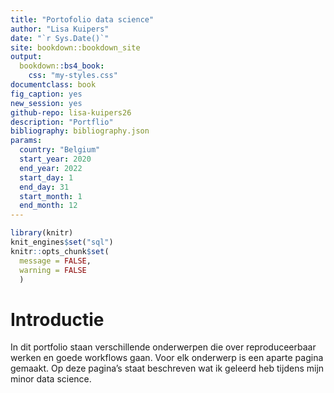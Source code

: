 ```yaml
--- 
title: "Portofolio data science"
author: "Lisa Kuipers"
date: "`r Sys.Date()`"
site: bookdown::bookdown_site
output: 
  bookdown::bs4_book:
    css: "my-styles.css"
documentclass: book
fig_caption: yes
new_session: yes
github-repo: lisa-kuipers26
description: "Portflio"
bibliography: bibliography.json
params:
  country: "Belgium"
  start_year: 2020
  end_year: 2022
  start_day: 1
  end_day: 31
  start_month: 1
  end_month: 12
---
```


```r
library(knitr)
knit_engines$set("sql")
knitr::opts_chunk$set(
  message = FALSE,
  warning = FALSE
  )
```

# Introductie

In dit portfolio staan verschillende onderwerpen die over reproduceerbaar werken en goede workflows gaan. Voor elk onderwerp is een aparte pagina gemaakt. Op deze pagina's staat beschreven wat ik geleerd heb tijdens mijn minor data science.

